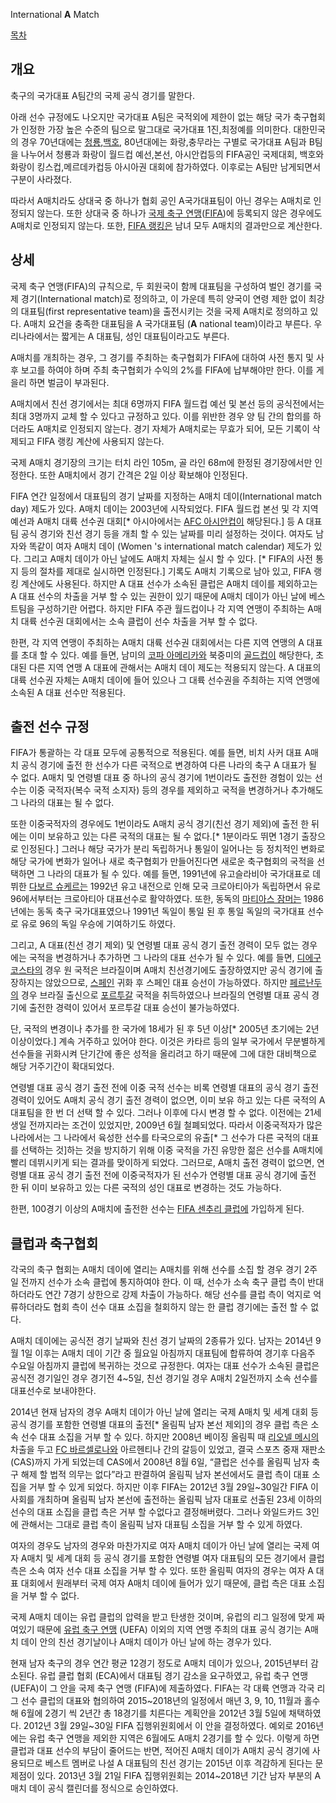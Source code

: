 International '''A''' Match

[[목차]]
== 개요 ==
축구의 국가대표 A팀간의 국제 공식 경기를 말한다. 

아래 선수 규정에도 나오지만 국가대표 A팀은 국적외에 제한이 없는 해당 국가 축구협회가 인정한 가장 높은 수준의 팀으로 말그대로 국가대표 1진,최정예를 의미한다. 대한민국의 경우 70년대에는 [[청룡]],[[백호]], 80년대에는 화랑,충무라는 구별로 국가대표 A팀과 B팀을 나누어서 청룡과 화랑이 월드컵 예선,본선, 아시안컵등의 FIFA공인 국제대회, 백호와 화랑이 킹스컵,메르데카컵등 아시아권 대회에 참가하였다. 이후로는 A팀만 남게되면서 구분이 사라졌다. 

따라서 A매치라도 상대국 중 하나가 협회 공인 A국가대표팀이 아닌 경우는 A매치로 인정되지 않는다. 또한 상대국 중 하나가 [[국제 축구 연맹]]([[FIFA]])에 등록되지 않은 경우에도 A매치로 인정되지 않는다. 또한, [[FIFA 랭킹]]은 남녀 모두 A매치의 결과만으로 계산한다.
== 상세 ==
국제 축구 연맹(FIFA)의 규칙으로, 두 회원국이 함께 대표팀을 구성하여 벌인 경기를 국제 경기(International match)로 정의하고, 이 가운데 특히 양국이 연령 제한 없이 최강의 대표팀(first representative team)을 출전시키는 것을 국제 A매치로 정의하고 있다. A매치 요건을 충족한 대표팀을 A 국가대표팀 ('''A''' national team)이라고 부른다. 우리나라에서는 짧게는 A 대표팀, 성인 대표팀이라고도 부른다.

A매치를 개최하는 경우, 그 경기를 주최하는 축구협회가 FIFA에 대하여 사전 통지 및 사후 보고를 하여야 하며 주최 축구협회가 수익의 2%를 FIFA에 납부해야만 한다. 이를 게을리 하면 벌금이 부과된다.

A매치에서 친선 경기에서는 최대 6명까지 FIFA 월드컵 예선 및 본선 등의 공식전에서는 최대 3명까지 교체 할 수 있다고 규정하고 있다. 이를 위반한 경우 양 팀 간의 합의를 하더라도 A매치로 인정되지 않는다. 경기 자체가 A매치로는 무효가 되어, 모든 기록이 삭제되고 FIFA 랭킹 계산에 사용되지 않는다.

국제 A매치 경기장의 크기는 터치 라인 105m, 골 라인 68m에 한정된 경기장에서만 인정한다. 또한 A매치에서 경기 간격은 2일 이상 확보해야 인정된다.

FIFA 연간 일정에서 대표팀의 경기 날짜를 지정하는 A매치 데이(International match day) 제도가 있다. A매치 데이는 2003년에 시작되었다. FIFA 월드컵 본선 및 각 지역 예선과 A매치 대륙 선수권 대회[* 아시아에서는 [[AFC 아시안컵]]이 해당된다.] 등 A 대표팀 공식 경기와 친선 경기 등을 개최 할 수 있는 날짜를 미리 설정하는 것이다. 여자도 남자와 똑같이 여자 A매치 데이 (Women 's international match calendar) 제도가 있다. 그리고 A매치 데이가 아닌 날에도 A매치 자체는 실시 할 수 있다. [* FIFA의​​ 사전 통지 등의 절차를 제대로 실시하면 인정된다.] 기록도 A매치 기록으로 남아 있고, FIFA 랭킹 계산에도 사용된다. 하지만 A 대표 선수가 소속된 클럽은 A매치 데이를 제외하고는 A 대표 선수의 차출을 거부 할 수 있는 권한이 있기 때문에 A매치 데이가 아닌 날에 베스트팀을 구성하기란 어렵다. 하지만 FIFA 주관 월드컵이나 각 지역 연맹이 주최하는 A매치 대륙 선수권 대회에서는 소속 클럽이 선수 차출을 거부 할 수 없다.

한편, 각 지역 연맹이 주최하는 A매치 대륙 선수권 대회에서는 다른 지역 연맹의 A 대표를 초대 할 수 있다. 예를 들면, 남미의 [[코파 아메리카]]와 북중미의 [[골드컵]]이 해당한다, 초대된 다른 지역 연맹 A 대표에 관해서는 A매치 데이 제도는 적용되지 않는다. A 대표의 대륙 선수권 자체는 A매치 데이에 들어 있으나 그 대륙 선수권을 주최하는 지역 연맹에 소속된 A 대표 선수만 적용된다.

== 출전 선수 규정 ==
FIFA가 통괄하는 각 대표 모두에 공통적으로 적용된다. 예를 들면, 비치 사커 대표 A매치 공식 경기에 출전 한 선수가 다른 국적으로 변경하여 다른 나라의 축구 A 대표가 될 수 없다. A매치 및 연령별 대표 중 하나의 공식 경기에 1번이라도 출전한 경험이 있는 선수는 이중 국적자(복수 국적 소지자) 등의 경우를 제외하고 국적을 변경하거나 추가해도 그 나라의 대표는 될 수 없다.

또한 이중국적자의 경우에도 1번이라도 A매치 공식 경기(친선 경기 제외)에 출전 한 뒤에는 이미 보유하고 있는 다른 국적의 대표는 될 수 없다.[* 1분이라도 뛰면 1경기 출장으로 인정된다.] 그러나 해당 국가가 분리 독립하거나 통일이 일어나는 등 정치적인 변화로 해당 국가에 변화가 일어나 새로 축구협회가 만들어진다면 새로운 축구협회의 국적을 선택하면 그 나라의 대표가 될 수 있다. 
예를 들면, 1991년에 유고슬라비아 국가대표로 데뷔한 [[다보르 슈케르]]는 1992년 유고 내전으로 인해 모국 크로아티아가 독립하면서 유로 96에서부터는 크로아티아 대표선수로 활약하였다. 또한, 동독의 [[마티아스 잠머]]는 1986년에는 동독 축구 국가대표였으나 1991년 독일이 통일 된 후 통일 독일의 국가대표 선수로 유로 96의 독일 우승에 기여하기도 하였다.

그리고, A 대표(친선 경기 제외) 및 연령별 대표 공식 경기 출전 경력이 모두 없는 경우에는 국적을 변경하거나 추가하면 그 나라의 대표 선수가 될 수 있다. 예를 들면, [[디에구 코스타]]의 경우 원 국적은 브라질이며 A매치 친선경기에도 출장하였지만 공식 경기에 출장하지는 않았으므로, [[스페인]] 귀화 후 스페인 대표 승선이 가능하였다. 하지만 [[페르난두]]의 경우 브라질 출신으로 [[포르투갈]] 국적을 취득하였으나 브라질의 연령별 대표 공식 경기에 출전한 경력이 있어서 포르투갈 대표 승선이 불가능하였다.

단, 국적의 변경이나 추가를 한 국가에 18세가 된 후 5년 이상[* 2005년 초기에는 2년 이상이었다.] 계속 거주하고 있어야 한다. 이것은 카타르 등의 일부 국가에서 무분별하게 선수들을 귀화시켜 단기간에 좋은 성적을 올리려고 하기 때문에 그에 대한 대비책으로 해당 거주기간이 확대되었다.

연령별 대표 공식 경기 출전 전에 이중 국적 선수는 비록 연령별 대표의 공식 경기 출전 경력이 있어도 A매치 공식 경기 출전 경력이 없으면, 이미 보유 하고 있는 다른 국적의 A 대표팀을 한 번 더 선택 할 수 있다. 그러나 이후에 다시 변경 할 수 없다. 이전에는 21세 생일 전까지라는 조건이 있었지만, 2009년 6월 철폐되었다. 
따라서 이중국적자가 많은 나라에서는 그 나라에서 육성한 선수를 타국으로의 유출[* 그 선수가 다른 국적의 대표를 선택하는 것]하는 것을 방지하기 위해 이중 국적을 가진 유망한 젊은 선수를 A매치에 빨리 데뷔시키게 되는 결과를 맞이하게 되었다. 그러므로, A매치 출전 경력이 없으면, 연령별 대표 공식 경기 출전 전에 이중국적자가 된 선수가 연령별 대표 공식 경기에 출전 한 뒤 이미 보유하고 있는 다른 국적의 성인 대표로 변경하는 것도 가능하다.

한편, 100경기 이상의 A매치에 출전한 선수는 [[FIFA 센추리 클럽]]에 가입하게 된다.
== 클럽과 축구협회 ==
각국의 축구 협회는 A매치 데이에 열리는 A매치를 위해 선수를 소집 할 경우 경기 2주일 전까지 선수가 소속 클럽에 통지하여야 한다. 이 때, 선수가 소속 축구 클럽 측이 반대하더라도 연간 7경기 상한으로 강제 차출이 가능하다. 해당 선수를 클럽 측이 억지로 억류하더라도 협회 측이 선수 대표 소집을 철회하지 않는 한 클럽 경기에는 출전 할 수 없다.

A매치 데이에는 공식전 경기 날짜와 친선 경기 날짜의 2종류가 있다. 남자는 2014년 9월 1일 이후는 A매치 데이 기간 중 월요일 아침까지 대표팀에 합류하여 경기후 다음주 수요일 아침까지 클럽에 복귀하는 것으로 규정한다. 여자는 대표 선수가 소속된 클럽은 공식전 경기일인 경우 경기전 4~5일, 친선 경기일 경우 A매치 2일전까지 소속 선수를 대표선수로 보내야한다.

2014년 현재 남자의 경우 A매치 데이가 아닌 날에 열리는 국제 A매치 및 세계 대회 등 공식 경기를 포함한 연령별 대표의 출전[* 올림픽 남자 본선 제외]의 경우 클럽 측은 소속 선수 대표 소집을 거부 할 수 있다. 하지만 2008년 베이징 올림픽 때 [[리오넬 메시]]의 차출을 두고 [[FC 바르셀로나]]와 아르헨티나 간의 갈등이 있었고, 결국 스포츠 중재 재판소 (CAS)까지 가게 되었는데 CAS에서 2008년 8월 6일, “클럽은 선수를 올림픽 남자 축구 해제 할 법적 의무는 없다”라고 판결하여 올림픽 남자 본선에서도 클럽 측이 대표 소집을 거부 할 수 있게 되었다. 
하지만 이후 FIFA는 2012년 3월 29일~30일간 FIFA 이사회를 개최하며 올림픽 남자 본선에 출전하는 올림픽 남자 대표로 선출된 23세 이하의 선수의 대표 소집을 클럽 측은 거부 할 수없다고 결정해버렸다. 그러나 와일드카드 3인에 관해서는 그대로 클럽 측이 올림픽 남자 대표팀 소집을 거부 할 수 있게 하였다.

여자의 경우도 남자의 경우와 마찬가지로 여자 A매치 데이가 아닌 날에 열리는 국제 여자 A매치 및 세계 대회 등 공식 경기를 포함한 연령별 여자 대표팀의 모든 경기에서 클럽 측은 소속 여자 선수 대표 소집을 거부 할 수 있다. 또한 올림픽 여자의 경우는 여자 A 대표 대회에서 원래부터 국제 여자 A매치 데이에 들어가 있기 때문에, 클럽 측은 대표 소집을 거부 할 수 없다.

국제 A매치 데이는 유럽 클럽의 압력을 받고 탄생한 것이며, 유럽의 리그 일정에 맞게 짜여있기 때문에 [[유럽 축구 연맹]] (UEFA) 이외의 지역 연맹 주최의 대표 공식 경기는 A매치 데이 안의 친선 경기날이나 A매치 데이가 아닌 날에 하는 경우가 있다.

현재 남자 축구의 경우 연간 평균 12경기 정도로 A매치 데이가 있으나, 2015년부터 감소된다. 유럽 ​​클럽 협회 (ECA)에서 대표팀 경기 감소을 요구하였고, 유럽 축구 연맹 (UEFA)이 그 안을 국제 축구 연맹 (FIFA)에 제출하였다. FIFA는 각 대륙 연맹과 각국 리그 선수 클럽의 대표와 협의하여 2015~2018년의 일정에서 매년 3, 9, 10, 11월과 홀수해 6월에 2경기 씩 2년간 총 18경기를 치른다는 계획안을 2012년 3월 5일에 채택하였다. 2012년 3월 29일~30일 FIFA 집행위원회에서 이 안을 결정하였다. 예외로 2016년에는 유럽 축구 연맹을 제외한 지역은 6월에도 A매치 2경기를 할 수 있다. 이렇게 하면 클럽과 대표 선수의 부담이 줄어드는 반면, 적어진 A매치 데이가 A매치 공식 경기에 사용되므로 베스트 멤버로 나설 A 대표팀의 친선 경기는 2015년 이후 격감하게 된다는 문제점이 있다. 2013년 3월 21일 FIFA 집행위원회는 2014~2018년 기간 남자 부분의 A매치 데이 공식 캘린더를 정식으로 승인하였다.
